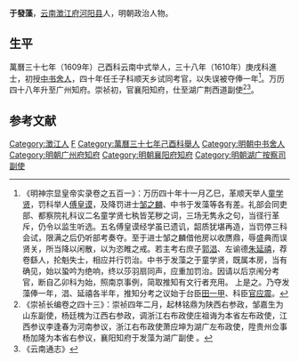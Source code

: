 {{noteTA
|1=zh-hans:于; zh-hant:于;
|2=于
}}
{{明清人物信息框
| 姓名 = 于發藻
| 原名 =
| 圖片名稱= 
| 圖片大小 =
| 圖片說明 = 
| 最高職務 =湖广按察司副使分守荆西道
| 國家 = 大明 
| 爵位 =
| 籍貫 = [[云南|云南]][[澂江府|澂江府]][[河阳县|河阳县]]
| 族裔 = 
| 字號 = 
| 諡號 =
| 出生日期 = 生年不详
| 出生地點 =
| 逝世日期 = 卒年不詳
| 逝世地點 =
| 墓葬 =
| 配偶 = 
| 親屬 = 
| 出身 =
* 萬曆三十七年己酉科舉人
* 萬曆三十八年庚戌科進士出身
| 經歷 =
| 著作 = 
}}
'''于發藻'''{{BD|？||？年||}}，[[云南|云南]][[澂江府|澂江府]][[河陽縣_(雲南)|河阳县]]人，明朝政治人物。

==生平==
萬曆三十七年（1609年）己酉科云南中式举人，三十八年（1610年）庚戌科進士，初授[[中书舍人|中书舍人]]，四十年任壬子科顺天乡试同考官，以失误被夺俸一年<ref>《明神宗显皇帝实录卷之五百一》：万历四十年十一月乙巳，革顺天举人[[童学贤|童学贤]]，罚科举人[[傅皇谟|傅皇谟]]，及降罚进士[[邹之麟|邹之麟]]、中书于发藻等各有差。礼部会同吏部、都察院礼科议二名童学贤七秇皆芜秽之词，三场无隽永之句，当径行革斥，仍令以监生听选。五名傅皇谟经学虽已遗讥，韶质犹堪再造，当罚停三科会试，限满之后仍听部考奏夺。至于进士邹之麟借他房以收赝鼎，辱盛典而误贤关，所当降以闲散，以为恣睢之戒。若主考右庶子[[郭淐|郭淐]]、左谕德[[朱延禧|朱延禧]]，荐卷繇人，抡魁失士，相应并行罚治。中书于发藻之于童学贤，既属本房，当有确见，始以蛩吟为绝响，终以莎羽扇同声，应重加罚治。因请以后京闱分考官，断自乙卯科为始，照南京事例，简取推知有文行者充用。 上是之。乃夺发藻俸一年，淐、延禧各半年，推知分考之议始于台臣[[田一甲|田一甲]]、科臣[[官应震|官应震]]。</ref>。万历四十八年升至广州知府。崇祯初，官襄阳知府，仕至湖广荆西道副使<ref>《崇祯长编卷之四十三》：崇祯四年二月，起林铭鼎为陕西右参政，邹嘉生为山东副使，杨廷槐为江西右参政，调浙江右布政使庄祖诲为本省左布政使，江西参议李逢春为河南参议，浙江右布政使萧应坤为湖广左布政使，陞贵州佥事杨加隆为本省右参议，襄阳知府于发藻为湖广副使 。</ref><ref>《云南通志》</ref>。

==参考文献==
{{reflist}}

{{萬曆三十八年庚戌科殿试金榜}}

{{Authority control}}

{{DEFAULTSORT:}}
[[Category:澂江人|Category:澂江人]]
[[Category:于姓|F]]
[[Category:萬曆三十七年己酉科舉人|Category:萬曆三十七年己酉科舉人]]
[[Category:明朝中书舍人|Category:明朝中书舍人]]
[[Category:明朝广州府知府|Category:明朝广州府知府]]
[[Category:明朝襄阳府知府|Category:明朝襄阳府知府]]
[[Category:明朝湖广按察司副使|Category:明朝湖广按察司副使]]